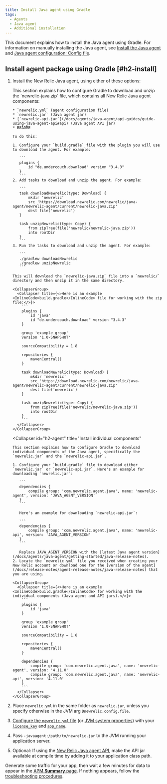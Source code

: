 ```yaml
---
title: Install Java agent using Gradle
tags:
  - Agents
  - Java agent
  - Additional installation
---
```


This document explains how to install the Java agent using Gradle. For information on manually installing the Java agent, see [Install the Java agent](/docs/agents/java-agent/installation/install-java-agent) and [Java agent configuration: Config file](/docs/agents/java-agent/configuration/java-agent-configuration-config-file).

## Install agent package using Gradle [#h2-install]

1. Install the New Relic Java agent, using either of these options:

   <CollapserGroup>
     <Collapser
       id="h2-zip"
       title="Install complete agent package"
     >
       This section explains how to configure Gradle to download and unzip the `newrelic-java.zip` file, which contains all New Relic Java agent components:

       * `newrelic.yml` (agent configuration file)
       * `newrelic.jar` (Java agent jar)
       * [`newrelic-api.jar`](/docs/agents/java-agent/api-guides/guide-using-java-agent-api#api) (Java agent API jar)
       * README

       To do this:

       1. Configure your `build.gradle` file with the plugin you will use to download the agent. For example:

          ```
          plugins {
              id "de.undercouch.download" version "3.4.3"
          }
          ```
       2. Add tasks to download and unzip the agent. For example:

          ```
          task downloadNewrelic(type: Download) {
              mkdir 'newrelic'
              src 'https://download.newrelic.com/newrelic/java-agent/newrelic-agent/current/newrelic-java.zip'
              dest file('newrelic')
          }

          task unzipNewrelic(type: Copy) {
              from zipTree(file('newrelic/newrelic-java.zip'))
              into rootDir
          }
          ```
       3. Run the tasks to download and unzip the agent. For example:

          ```
          ./gradlew downloadNewrelic
          ./gradlew unzipNewrelic
          ```

       This will download the `newrelic-java.zip` file into a `newrelic/` directory and then unzip it in the same directory.

       <CollapserGroup>
         <Collapser title={<>Here is an example <InlineCode>build.gradle</InlineCode> file for working with the zip file:</>}>
           ```
           plugins {
               id 'java'
               id "de.undercouch.download" version "3.4.3"
           }

           group 'example_group'
           version '1.0-SNAPSHOT'

           sourceCompatibility = 1.8

           repositories {
               mavenCentral()
           }

           task downloadNewrelic(type: Download) {
               mkdir 'newrelic'
               src 'https://download.newrelic.com/newrelic/java-agent/newrelic-agent/current/newrelic-java.zip'
               dest file('newrelic')
           }

           task unzipNewrelic(type: Copy) {
               from zipTree(file('newrelic/newrelic-java.zip'))
               into rootDir
           }
           ```
         </Collapser>
       </CollapserGroup>
     </Collapser>

     <Collapser
       id="h2-agent"
       title="Install individual components"
     >
       This section explains how to configure Gradle to download individual components of the Java agent, specifically the `newrelic.jar` and the `newrelic-api.jar`.

       1. Configure your `build.gradle` file to download either `newrelic.jar` or `newrelic-api.jar`. Here's an example for downloading `newrelic.jar`:

          ```
          dependencies {
              compile group: 'com.newrelic.agent.java', name: 'newrelic-agent', version: 'JAVA_AGENT_VERSION'
          }
          ```

          Here's an example for downloading `newrelic-api.jar`:

          ```
          dependencies {
              compile group: 'com.newrelic.agent.java', name: 'newrelic-api', version: 'JAVA_AGENT_VERSION'
          }
          ```

          Replace JAVA_AGENT_VERSION with the [latest Java agent version](/docs/agents/java-agent/getting-started/java-release-notes).
       2. Locate the `newrelic.yml` file you received when creating your New Relic account or download one for the [version of the agent](/docs/release-notes/agent-release-notes/java-release-notes) that you are using.

       <CollapserGroup>
         <Collapser title={<>Here is an example <InlineCode>build.gradle</InlineCode> for working with the individual components (Java agent and API jars).</>}>
           ```
           plugins {
               id 'java'
           }

           group 'example_group'
           version '1.0-SNAPSHOT'

           sourceCompatibility = 1.8

           repositories {
               mavenCentral()
           }

           dependencies {
               compile group: 'com.newrelic.agent.java', name: 'newrelic-agent', version: '4.11.0'
               compile group: 'com.newrelic.agent.java', name: 'newrelic-api', version: '4.11.0'
           }
           ```
         </Collapser>
       </CollapserGroup>
     </Collapser>
   </CollapserGroup>
2. Place `newrelic.yml` in the same folder as `newrelic.jar`, unless you specify otherwise in the JVM arg `Dnewrelic.config.file`.
3. [Configure the `newrelic.yml` file](/docs/agents/java-agent/configuration/java-agent-configuration-config-file) (or [JVM system properties](/docs/agents/java-agent/configuration/java-agent-configuration-config-file#General)) with your [`license_key`](/docs/accounts-partnerships/install-new-relic/account-setup/license-key) and [`app_name`](/docs/agents/java-agent/configuration/java-agent-configuration-config-file#cfg-app_name).
4. Pass `-javaagent:/path/to/newrelic.jar` to the JVM running your application server.
5. Optional: If using the [New Relic Java agent API](https://docs.newrelic.com/docs/agents/java-agent/custom-instrumentation/java-agent-api), make the API jar available at compile time by adding it to your application class path.

Generate some traffic for your app, then wait a few minutes for data to appear in the [APM **Summary** page](/docs/applications-menu/applications-overview). If nothing appears, follow the [troubleshooting procedures](/docs/agents/java-agent/troubleshooting/no-data-appears-java).
